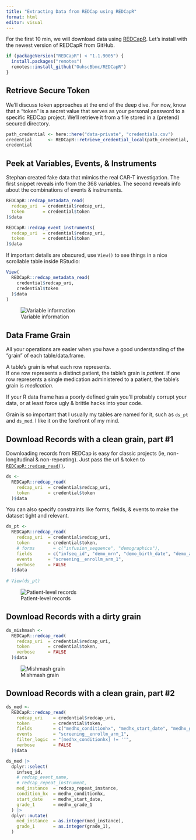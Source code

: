 ```yaml
---
title: "Extracting Data from REDCap using REDCapR"
format: html
editor: visual
---
```


For the first 10 min, we will download data using [REDCapR](https://ouhscbbmc.github.io/REDCapR). Let's install with the newest version of REDCapR from GitHub.

```r
if (packageVersion("REDCapR") < "1.1.9005") {
  install.packages("remotes")
  remotes::install_github("OuhscBbmc/REDCapR")
}
```

## Retrieve Secure Token

We'll discuss token approaches at the end of the deep dive. For now, know that a "token" is a secret value that serves as your personal password to a specific REDCap project. We'll retrieve it from a file stored in a (pretend) secured directory.

<!-- path_credential <- "redcapcon_2023_redcap_r_workshop/data-private/credentials.csv" -->

```r
path_credential <- here::here("data-private", "credentials.csv")
credential      <- REDCapR::retrieve_credential_local(path_credential, 1L)
credential
```

## Peek at Variables, Events, & Instruments

Stephan created fake data that mimics the real CAR-T investigation. The first snippet reveals info from the 368 variables. The second reveals info about the combinations of events & instruments.

```r
REDCapR::redcap_metadata_read(
  redcap_uri  = credential$redcap_uri,
  token       = credential$token
)$data

REDCapR::redcap_event_instruments(
  redcap_uri  = credential$redcap_uri,
  token       = credential$token
)$data
```

If important details are obscured, use `View()` to see things in a nice scrollable table inside RStudio:

``` r
View(
  REDCapR::redcap_metadata_read( 
    credential$redcap_uri, 
    credential$token 
  )$data
)
```

![Variable information](images/view-dictionary.png)

## Data Frame Grain

All your operations are easier when you have a good understanding of the "grain" of each table/data.frame.

A table's grain is what each row represents.\
If one row represents a distinct patient, the table's grain is *patient*. If one row represents a single medication administered to a patient, the table's grain is *medication*.

If your R data frame has a poorly defined grain you'll probably corrupt your data, or at least force ugly & brittle hacks into your code.

Grain is so important that I usually my tables are named for it, such as `ds_pt` and `ds_med`. I like it on the forefront of my mind.

## Download Records with a clean grain, part #1

Downloading records from REDCap is easy for classic projects (ie, non-longitudinal & non-repeating). Just pass the url & token to [`REDCapR::redcap_read()`](https://ouhscbbmc.github.io/REDCapR/reference/redcap_read.html).

``` r
ds <-
  REDCapR::redcap_read(
    redcap_uri  = credential$redcap_uri,
    token       = credential$token
  )$data
```

You can also specify constraints like forms, fields, & events to make the dataset tight and relevant.

```r
ds_pt <-
  REDCapR::redcap_read(
    redcap_uri  = credential$redcap_uri,
    token       = credential$token,
    # forms       = c("infusion_sequence", "demographics"),
    fields      = c("infseq_id", "demo_mrn", "demo_birth_date", "demo_age"),
    events      = "screening__enrollm_arm_1",
    verbose     = FALSE
  )$data
  
# View(ds_pt)
```

![Patient-level records](images/view-pt.png)

## Download Records with a dirty grain

```r
ds_mishmash <-
  REDCapR::redcap_read(
    redcap_uri  = credential$redcap_uri,
    token       = credential$token,
    verbose     = FALSE
  )$data
```

![Mishmash grain](images/view-mishmash.png)

## Download Records with a clean grain, part #2

```r
ds_med <-
  REDCapR::redcap_read(
    redcap_uri    = credential$redcap_uri,
    token         = credential$token,
    fields        = c("medhx_conditionhx", "medhx_start_date", "medhx_grade_1"),
    events        = "screening__enrollm_arm_1",
    filter_logic  = "[medhx_conditionhx] != ''",
    verbose       = FALSE
  )$data

ds_med |>
  dplyr::select(
    infseq_id,
    # redcap_event_name,
    # redcap_repeat_instrument,
    med_instance  = redcap_repeat_instance,
    condition_hx  = medhx_conditionhx,
    start_date    = medhx_start_date,
    grade_1       = medhx_grade_1
  ) |>
  dplyr::mutate(
    med_instance  = as.integer(med_instance),
    grade_1       = as.integer(grade_1),
  )
```
